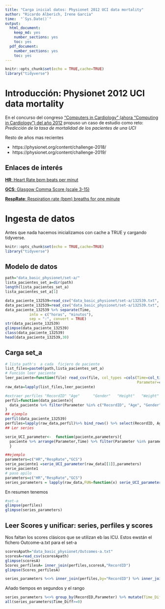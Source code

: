 ```yaml
---
title: "Carga inicial datos: Physionet 2012 UCI data mortality"
author: "Ricardo Alberich, Irene Garcia"
time:  "`Sys.Date()`"
output: 
  html_document: 
    keep_md: yes
    number_sections: yes
    toc: yes
  pdf_document: 
    number_sections: yes
    toc: yes
---
```


```r
knitr::opts_chunk$set(echo = TRUE,cache=TRUE)
library("tidyverse")
```

# Introducción: Physionet 2012 UCI data mortality


En el concurso del congreso ["Computers in  Cardiology" (ahora "Computing in Cardiology") del año 2012](https://physionet.org/content/challenge-2012/) propuso un  caso de estudio como reto: *Predicción de la tasa de mortalidad de los pacientes de una UCI*

Resto de años mas recientes 

* https://physionet.org/content/challenge-2018/
* https://physionet.org/content/challenge-2019/



##   Enlaces de interés

[**HR**: Heart Rate bpm beats per minut](https://en.wikipedia.org/wiki/Heart_rate)

[**GCS**: Glasgow Comma Score (scale 3-15)](https://en.wikipedia.org/wiki/Glasgow_Coma_Scale)

[**RespRate**:  Respiration rate (bpm) breaths for one minute](https://en.wikipedia.org/wiki/Respiratory_rate)


#  Ingesta de datos


Antes que nada  hacemos inicializamos  con cache a TRUE y cargando  tidyverse.

```r
knitr::opts_chunk$set(echo = TRUE,cache=TRUE)
library("tidyverse")
```

## Modelo de datos 

```r
path="data_basic_physionet/set-a/"
lista_pacientes_set_a=dir(path)
length(lista_pacientes_set_a)
lista_pacientes_set_a[1]
```

```r
data_paciente_132539=read_csv("data_basic_physionet/set-a/132539.txt", col_types =cols(Time=col_time(format="%M:%S"),Parameter=col_character(),Value=col_double()))
data_paciente_132539=read_csv("data_basic_physionet/set-a/132539.txt", col_types =cols(Time=col_character(),Parameter=col_character(),Value=col_double()))
data_paciente_132539 %>% separate(Time, 
           into = c("horas", "minutos"),
           sep = ":", convert = TRUE)
str(data_paciente_132539)
glimpse(data_paciente_132539)
class(data_paciente_132539)
head(data_paciente_132539,30)
```

## Carga set_a

```r
# lista path's  a cada  ficjero de paciente
list_files=paste0(path,lista_pacientes_set_a)
# Función leer paciente
leer_paciente=function(file) read_csv(file, col_types =cols(Time=col_time(format="%M:%S"),
                                                            Parameter=col_character(),Value=col_double()))
raw_data=lapply(list_files,leer_paciente)

#extraer perfiles "RecordID" "Age"      "Gender"   "Height"   "Weight"   "ICUType" 
perfil=function(data_paciente){
  data_paciente %>% filter(Parameter %in% c("RecordID", "Age", "Gender", "Height", "ICUType", "Weight")) %>% select(-Time) %>% distinct(Parameter,.keep_all=TRUE) %>% spread(Parameter,Value)
}
## ejemplo
perfil(data_paciente_132539)
perfiles=lapply(raw_data,perfil)%>% bind_rows() %>% select(RecordID, Age, Gender, Height,Weight,ICUType)
## Ler series

serie_UCI_parameter<-  function(paciente,parameters){
  paciente %>% arrange(Parameter,Time) %>% filter(Parameter %in% parameters) %>% add_column(RecordID=paciente[1,3]$Value) 
  } 

##ejemplo
parameters=c("HR","RespRate","GCS")
serie_paciente1 =serie_UCI_parameter(raw_data[[1]],parameters)
serie_paciente1
# paso apilo 
parameters=c("HR","RespRate","GCS")
series_parameters = lapply(raw_data,FUN=function(x) serie_UCI_parameter(x,parameters)) %>% bind_rows()

```



En resumen  tenemos

```r
#set-a
glimpse(perfiles)
glimpse(series_parameters)
```



## Leer Scores y unificar: series, perfiles y scores

Nos faltan los scores clásicos que se utilizan eb las ICU. Estos ewstán el fichero Outcome-a.txt para el set-a



```r
scoresApath="data_basic_physionet/Outcomes-a.txt"
scoresA=read_csv(scoresApath)
glimpse(scoresA)
Scores_perfilesA= inner_join(perfiles,scoresA,"RecordID")
glimpse(Scores_perfilesA)
```






```r
series_parameters %<>% inner_join(perfiles,by="RecordID") %>% inner_join(scoresA,by="RecordID")
```

Añado tiempos en segundos y el rango

```r
series_parameters %<>% group_by(RecordID,Parameter) %>% mutate(Time_Diff=c(Time[1]-0,diff(Time,lag=1)),Order_Time=row_number())%>% mutate(Seconds=cumsum(as.numeric(Time_Diff)))
all(series_parameters$Time_Diff>=0)
```



